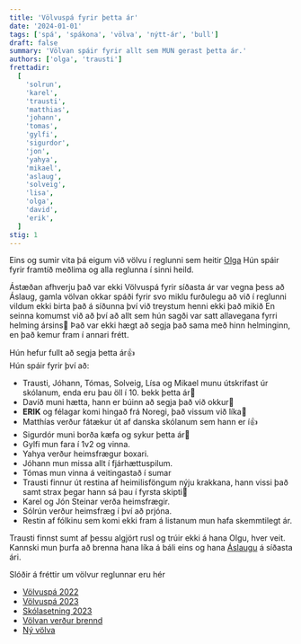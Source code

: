 ```yaml
---
title: 'Völvuspá fyrir þetta ár'
date: '2024-01-01'
tags: ['spá', 'spákona', 'völva', 'nýtt-ár', 'bull']
draft: false
summary: 'Völvan spáir fyrir allt sem MUN gerast þetta ár.'
authors: ['olga', 'trausti']
frettadir:
  [
    'solrun',
    'karel',
    'trausti',
    'matthias',
    'johann',
    'tomas',
    'gylfi',
    'sigurdor',
    'jon',
    'yahya',
    'mikael',
    'aslaug',
    'solveig',
    'lisa',
    'olga',
    'david',
    'erik',
  ]
stig: 1
---
```



Eins og sumir vita þá eigum við völvu í reglunni sem heitir [Olga](/starfsfolk/olga)
Hún spáir fyrir framtíð meðlima og alla reglunna í sinni heild.


Ástæðan afhverju það var ekki Völvuspá fyrir síðasta ár var vegna þess að Áslaug, gamla völvan okkar 
spáði fyrir svo miklu furðulegu að við í reglunni vildum ekki birta það á síðunna því við treystum henni ekki það mikið
En seinna komumst við að því að allt sem hún sagði var satt allavegana fyrri helming ársins🤦
Það var ekki hægt að segja það sama með hinn helminginn, en það kemur fram í annari frétt.


Hún hefur fullt að segja þetta ár👍 \
Hún spáir fyrir því að:

- Trausti, Jóhann, Tómas, Solveig, Lísa og Mikael munu útskrifast úr skólanum, enda eru þau öll í 10. bekk þetta ár🤦
- Davíð muni hætta, hann er búinn að segja það við okkur🤦
- **ERIK** og félagar komi hingað frá Noregi, það vissum við líka🤦
- Matthías verður fátækur út af danska skólanum sem hann er í👍
- Sigurdór muni borða kæfa og sykur þetta ár🤦
- Gylfi mun fara í 1v2 og vinna.
- Yahya verður heimsfrægur boxari.
- Jóhann mun missa allt í fjárhættuspilum.
- Tómas mun vinna á veitingastað í sumar
- Trausti finnur út restina af heimilisföngum nýju krakkana, hann vissi það samt strax þegar hann sá þau í fyrsta skipti🤦
- Karel og Jón Steinar verða heimsfrægir.
- Sólrún verður heimsfræg í því að prjóna.
- Restin af fólkinu sem komi ekki fram á listanum mun hafa skemmtilegt ár.


Trausti finnst sumt af þessu algjört rusl og trúir ekki á hana Olgu, hver veit. 
Kannski mun þurfa að brenna hana líka á báli eins og hana [Áslaugu](/starfsfolk/aslaug) á síðasta ári.


Slóðir á fréttir um völvur reglunnar eru hér
- [Völvuspá 2022](/frettir/Völvuspá-2022)
- [Völvuspá 2023](/frettir/Völvuspá-2023)
- [Skólasetning 2023](/frettir/skolasetning-2023)
- [Völvan verður brennd](/frettir/Völvan-brennd)
- [Ný völva](/frettir/Ný-völva)




